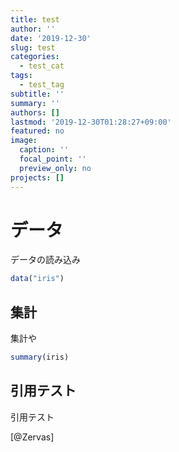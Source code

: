 ```yaml
---
title: test
author: ''
date: '2019-12-30'
slug: test
categories:
  - test_cat
tags:
  - test_tag
subtitle: ''
summary: ''
authors: []
lastmod: '2019-12-30T01:28:27+09:00'
featured: no
image:
  caption: ''
  focal_point: ''
  preview_only: no
projects: []
---
```


# データ 

データの読み込み

```r
data("iris")
```

## 集計

集計や

```r
summary(iris)
```

## 引用テスト

引用テスト

 [@Zervas]

